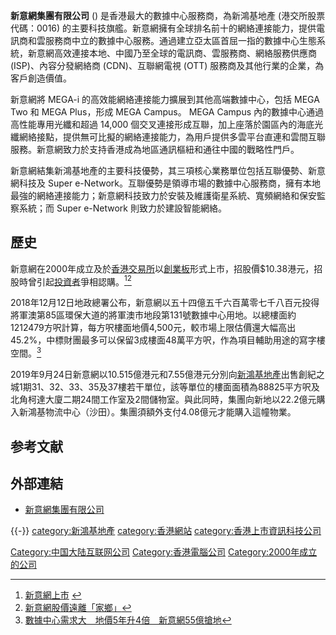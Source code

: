 {{Infobox_Company
|company_name = 新意網集團有限公司<br />SUNeVision Holdings Ltd. |
  company_logo =  Logo_of_SUNeVision.png|
  company_type = [[上市公司|上市公司]] |
  foundation = 2000年 |
  industry =  [[資訊科技|資訊科技]]| 
  sales =  |
  profit =  |
  market_value = |
  num_employees = |
  revenue = |
  products =[[數據中心|數據中心]] |
  parent = [[新鴻基地產|新鴻基地產]]| 
  homepage = {{url|http://www.sunevision.com}}
}}

'''新意網集團有限公司''' ({{hkex|1686}}) 是香港最大的數據中心服務商，為新鴻基地產 (港交所股票代碼：0016) 的主要科技旗艦。新意網擁有全球排名前十的網絡連接能力，提供電訊商和雲服務商中立的數據中心服務。通過建立亞太區首屈一指的數據中心生態系統，新意網高效連接本地、中國乃至全球的電訊商、雲服務商、網絡服務供應商 (ISP)、內容分發網絡商 (CDN)、互聯網電視 (OTT) 服務商及其他行業的企業，為客戶創造價值。

新意網將 MEGA-i 的高效能網絡連接能力擴展到其他高端數據中心，包括 MEGA Two 和 MEGA Plus，形成 MEGA Campus。 MEGA Campus 內的數據中心通過高性能專用光纖和超過 14,000 個交叉連接形成互聯，加上座落於園區內的海底光纖網絡接點，提供無可比擬的網絡連接能力，為用戶提供多雲平台直連和雲間互聯服務。新意網致力於支持香港成為地區通訊樞紐和通往中國的戰略性門戶。

新意網結集新鴻基地產的主要科技優勢，其三項核心業務單位包括互聯優勢、新意網科技及 Super e-Network。互聯優勢是領導市場的數據中心服務商，擁有本地最強的網絡連接能力；新意網科技致力於安裝及維護衛星系統、寬頻網絡和保安監察系統；而 Super e-Network 則致力於建設智能網絡。

== 歷史 ==
新意網在2000年成立及於[[香港交易所|香港交易所]]以[[香港創業板|創業板]]形式上市，招股價$10.38港元，招股時曾引起[[投資者|投資者]]爭相認購。<ref>[http://www.shkp.com.hk/html/quarterly/03-00/chinese/2.html 新意網上市] {{webarchive|url=https://web.archive.org/web/20050526185904/http://www.shkp.com.hk/html/quarterly/03-00/chinese/2.html |date=2005-05-26 }}</ref><ref>[http://www.singtao.com/archive/fullstory.asp?andor=or&year1=2000&month1=8&day1=26&year2=2000&month2=12&day2=23&category=all&id=20001223d07&keyword1=&keyword2= 新意網股價遠離「家鄉」]</ref>

2018年12月12日地政總署公布，新意網以五十四億五千六百萬零七千八百元投得將軍澳第85區環保大道的將軍澳市地段第131號數據中心用地。以總樓面約1212479方呎計算，每方呎樓面地價4,500元，較市場上限估價還大幅高出45.2%，中標財團最多可以保留3成樓面48萬平方呎，作為項目輔助用途的寫字樓空間。<ref>[http://s.nextmedia.com/apple/a.php?i=20181213&sec_id=15307&s=0&a=20567824 數據中心需求大　地價5年升4倍　新意網55億搶地]</ref>

2019年9月24日新意網以10.515億港元和7.55億港元分別向[[新鴻基地產|新鴻基地產]]出售創紀之城1期31、32、33、35及37樓若干單位，該等單位的樓面面積為88825平方呎及北角柯達大廈二期24間工作室及2間儲物室。與此同時，集團向新地以22.2億元購入新鴻基物流中心（沙田）。集團須額外支付4.08億元才能購入這幢物業。

== 参考文献 ==
{{Reflist}}

== 外部連結 ==
* [http://www.sunevision.com/ 新意網集團有限公司] {{Wayback|url=http://www.sunevision.com/ |date=20210317232324 }}

{{-}}
{{shkp}}
[[Category:中国大陆互联网公司|Category:中国大陆互联网公司]]
[[category:新鴻基地產|category:新鴻基地產]]
[[category:香港網站|category:香港網站]]
[[category:香港上市資訊科技公司|category:香港上市資訊科技公司]]
[[Category:香港電腦公司|Category:香港電腦公司]]
[[Category:2000年成立的公司|Category:2000年成立的公司]]